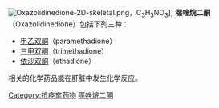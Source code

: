 {{Unreferenced|time=2021-12-16T11:50:46+00:00}}
{{NoteAT|G1=化学}}
[[File:Oxazolidinedione-2D-skeletal.png|thumb]]，C<sub>3</sub>H<sub>3</sub>NO<sub>3</sub>]]
'''噁唑烷二酮'''（Oxazolidinedione）包括下列三种：
*[[甲乙双酮|甲乙双酮]]（paramethadione）
*[[三甲双酮|三甲双酮]]（trimethadione）
*[[依沙双酮|依沙双酮]]（ethadione）

相关的化学药品能在肝脏中发生化学反应。

{{有機化合物小作品}}
[[Category:抗痉挛药物|Category:抗痉挛药物]]
[[Category:噁唑烷二酮|]]